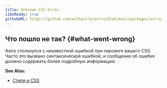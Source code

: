 ```yaml
---
title: Unknown CSS Error.
i18nReady: true
githubURL: https://github.com/withastro/astro/blob/main/packages/astro/src/core/errors/errors-data.ts
---
```


## Что пошло не так? \{#what-went-wrong\}

Astro столкнулся с неизвестной ошибкой при парсинге вашего CSS. Часто это вызвано синтаксической ошибкой, и сообщение об ошибке должно содержать более подробную информацию.

**See Also:**
-  [Стили и CSS](/ru/guides/styling/)